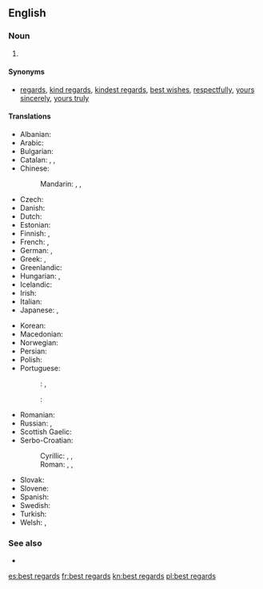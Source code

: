 ==English==
{{wikipedia|Valediction}}

===Noun===
{{en-plural noun}}

# {{context|idiomatic|lang=en}} {{non-gloss definition|Used as a [[polite]] closing of a [[letter]]}}

====Synonyms====
* [[regards]], [[kind regards]], [[kindest regards]], [[best wishes]], [[respectfully]], [[yours sincerely]], [[yours truly]]

====Translations====
{{trans-top|polite closing of a letter}}
* Albanian: {{t|sq|të fala}}
* Arabic: {{t|ar|مع أطيب التحيات|tr=mā ʾaṭyab al-taḥyāt}}
* Bulgarian: {{t|bg|с най-до́бри пожела́ния}}
* Catalan: {{t+|ca|atentament}}, {{t|ca|respectuosament}}, {{t+|ca|cordialment}}
* Chinese:
*: Mandarin: {{t|cmn|此致敬意|tr=cǐzhì jìngyì|sc=Hani}}, {{t+|cmn|此致敬禮|sc=Hani}}, {{t|cmn|此致敬礼|tr=cǐzhì jìnglǐ|sc=Hani}}
* Czech: {{t|cs|s upřímným pozdravem}}
* Danish: {{t|da|med venlig hilsen}}
* Dutch: {{t|nl|met vriendelijke groeten}}
* Estonian: {{t|et|parimate tervitustega}}
* Finnish: {{t|fi|parhain terveisin}}, {{t|fi|ystävällisin terveisin}}
* French: {{t+|fr|cordialement}}, {{t+|fr|amicalement}}
* German: {{t|de|mit freundlichen Grüßen}}, {{t|de|mit herzlichen Grüßen}}
* Greek: {{t|el|με φιλικούς χαιρετισμούς|sc=Grek}}, {{t|el|καλοί σεβασμοί|sc=Grek}}
* Greenlandic: {{t|kl|inussiarnersumik inuulluaqqusillunga}}
* Hungarian: {{t|hu|szívélyes üdvözlettel}}, {{t|hu|üdvözlettel}}
* Icelandic: {{t+|is|kær kveðja}}
* Irish: {{t|ga|beir bua agus beannacht}}
* Italian: {{t|it|distinti saluti}}
* Japanese: {{t|ja|敬具|tr=けいぐ, keigu|sc=Jpan}}, {{t|ja|宜しくお願い致します|tr=よろしくおねがいいたします, yoroshiku o-negai itashimasu|sc=Jpan}}
{{trans-mid}}
* Korean: {{t|ko|안부 인사|sc=Hang}}
* Macedonian: {{t|mk|срдечни поздрави|sc=Cyrl}}
* Norwegian: {{t|no|med vennlig hilsen}}
* Persian: {{t|fa|با احترام|tr=bâ ehterâm|sc=fa-Arab}}
* Polish: {{t|pl|załączam pozdrowienia}}
* Portuguese:
*: {{qualifier|Brazil}}: {{t|pt|atenciosamente}}, {{t|pt|cordialmente}}
*: {{qualifier|Portugal}}: {{t|pt|com os melhores cumprimentos}}
* Romanian: {{t|ro|toate cele bune}}
* Russian: {{t|ru|с наилу́чшими пожела́ниями|sc=Cyrl}}, {{t|ru|с уваже́нием|sc=Cyrl}}
* Scottish Gaelic: {{t|gd|le dùrachdan}}
* Serbo-Croatian:
*: Cyrillic: {{t|sh|с поштовањем}}, {{t|sh|срдачни поздрави}}, {{t|sh|уз срдачне поздраве}}
*: Roman: {{t|sh|s poštovanjem}}, {{t|sh|srdačni pozdravi}}, {{t|sh|uz srdačne pozdrave}}
* Slovak: {{t|sk|s úprimným pozdravom}}
* Slovene: {{t|sl|lep pozdrav}}
* Spanish: {{t+|es|atentamente}}
* Swedish: {{t|sv|med vänliga hälsningar}}
* Turkish: {{t|tr|saygılarımla}}
* Welsh: {{t|cy|dymuniadau gorau}}, {{t|cy|cofion cynnes}}
{{trans-bottom}}

===See also===
* {{l|mul|73}}

[[es:best regards]]
[[fr:best regards]]
[[kn:best regards]]
[[pl:best regards]]